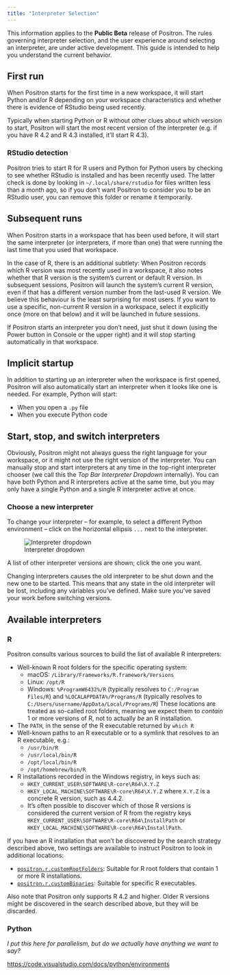 ```yaml
---
title: "Interpreter Selection"
---
```


:::{.callout-note}
This information applies to the **Public Beta** release of Positron. The rules governing interpreter selection, and the user experience around selecting an interpreter, are under active development. This guide is intended to help you understand the current behavior.
:::

## First run

When Positron starts for the first time in a new workspace, it will start Python and/or R depending on your workspace characteristics and whether there is evidence of RStudio being used recently.

Typically when starting Python or R without other clues about which version to start, Positron will start the most recent version of the interpreter (e.g. if you have R 4.2 and R 4.3 installed, it'll start R 4.3).

### RStudio detection

Positron tries to start R for R users and Python for Python users by checking to see whether RStudio is installed and has been recently used. The latter check is done by looking in `~/.local/share/rstudio` for files written less than a month ago, so if you don't want Positron to consider you to be an RStudio user, you can remove this folder or rename it temporarily.

## Subsequent runs

When Positron starts in a workspace that has been used before, it will start the same interpreter (or interpreters, if more than one) that were running the last time that you used that workspace.

In the case of R, there is an additional subtlety:
When Positron records which R version was most recently used in a workspace, it also notes whether that R version is the system's current or default R version.
In subsequent sessions, Positron will launch the system's current R version, even if that has a different version number from the last-used R version.
We believe this behaviour is the least surprising for most users.
If you want to use a specific, non-current R version in a workspace, select it explicitly once (more on that below) and it will be launched in future sessions.

If Positron starts an interpreter you don't need, just shut it down (using the Power button in Console or the upper right) and it will stop starting automatically in that workspace.

## Implicit startup

In addition to starting up an interpreter when the workspace is first opened, Positron will also automatically start an interpreter when it looks like one is needed. For example, Python will start:

- When you open a `.py` file
- When you execute Python code

## Start, stop, and switch interpreters

Obviously, Positron might not always guess the right language for your workspace, or it might not use the right version of the interpreter. You can manually stop and start interpreters at any time in the top-right interpreter chooser (we call this the _Top Bar Interpreter Dropdown_ internally). You can have both Python and R interpreters active at the same time, but you may only have a single Python and a single R interpreter active at once.

### Choose a new interpreter

To change your interpreter -- for example, to select a different Python environment -- click on the horizontal ellipsis `...` next to the interpreter.

![Interpreter dropdown](images/tbid.png)

A list of other interpreter versions are shown; click the one you want.

:::{.callout-warning}
Changing interpreters causes the old interpreter to be shut down and the new one to be started. This means that any state in the old interpreter will be lost, including any variables you've defined. Make sure you've saved your work before switching versions.
:::

## Available interpreters

### R

Positron consults various sources to build the list of available R interpreters:

* Well-known R root folders for the specific operating system:
  - macOS: `/Library/Frameworks/R.framework/Versions`
  - Linux: `/opt/R`
  - Windows: `%ProgramW6432%/R` (typically resolves to `C:/Program Files/R`) and
    `%LOCALAPPDATA%/Programs/R` (typically resolves to
    `C:/Users/username/AppData/Local/Programs/R`)
  These locations are treated as so-called root folders, meaning we expect them
  to _contain_ 1 or more versions of R, not to actually _be_ an R installation.
* The `PATH`, in the sense of the R executable returned by `which R`
* Well-known paths to an R executable or to a symlink that resolves to an R executable, e.g.:
  - `/usr/bin/R`
  - `/usr/local/bin/R`
  - `/opt/local/bin/R`
  - `/opt/homebrew/bin/R`
* R installations recorded in the Windows registry, in keys such as:
  - `HKEY_CURRENT_USER\SOFTWARE\R-core\R64\X.Y.Z`
  - `HKEY_LOCAL_MACHINE\SOFTWARE\R-core\R64\X.Y.Z`
  where `X.Y.Z` is a concrete R version, such as 4.4.2.
  - It's often possible to discover which of those R versions is considered
    the current version of R from the registry keys
    `HKEY_CURRENT_USER\SOFTWARE\R-core\R64\InstallPath` or
    `HKEY_LOCAL_MACHINE\SOFTWARE\R-core\R64\InstallPath`.

If you have an R installation that won't be discovered by the search strategy described above, two settings are available to instruct Positron to look in additional locations:

* [`positron.r.customRootFolders`](positron://settings/positron.r.customRootFolders): Suitable for R root folders that contain 1 or more R installations.
* [`positron.r.customBinaries`](positron://settings/positron.r.customBinaries): Suitable for specific R executables.

Also note that Positron only supports R 4.2 and higher.
Older R versions might be discovered in the search described above, but they will be discarded.

### Python

*I put this here for parallelism, but do we actually have anything we want to say?*

<https://code.visualstudio.com/docs/python/environments>
